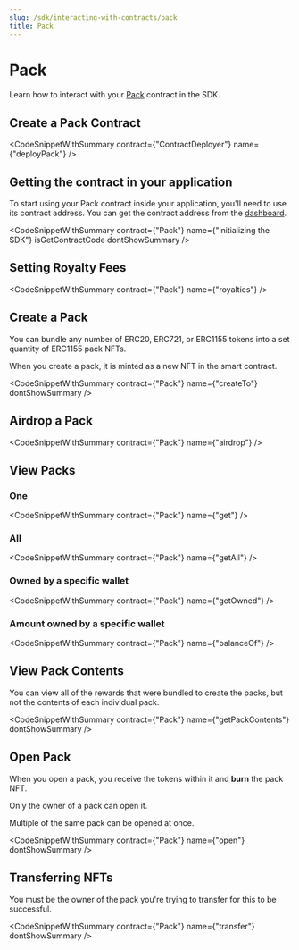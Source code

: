 ```yaml
---
slug: /sdk/interacting-with-contracts/pack
title: Pack
---
```



# Pack

Learn how to interact with your [Pack](/pre-built-contracts/pack) contract in the SDK.

## Create a Pack Contract

<CodeSnippetWithSummary contract={"ContractDeployer"} name={"deployPack"} />

## Getting the contract in your application

To start using your Pack contract inside your application, you'll need to use its contract address.
You can get the contract address from the [dashboard](https://thirdweb.com/dashboard).

<CodeSnippetWithSummary
  contract={"Pack"}
  name={"initializing the SDK"}
  isGetContractCode
  dontShowSummary
/>

## Setting Royalty Fees

<CodeSnippetWithSummary contract={"Pack"} name={"royalties"} />

## Create a Pack

You can bundle any number of ERC20, ERC721, or ERC1155 tokens into a set quantity of ERC1155 pack NFTs.

When you create a pack, it is minted as a new NFT in the smart contract.

<CodeSnippetWithSummary contract={"Pack"} name={"createTo"} dontShowSummary />

## Airdrop a Pack

<CodeSnippetWithSummary contract={"Pack"} name={"airdrop"} />

## View Packs

### One

<CodeSnippetWithSummary contract={"Pack"} name={"get"} />

### All

<CodeSnippetWithSummary contract={"Pack"} name={"getAll"} />

### Owned by a specific wallet

<CodeSnippetWithSummary contract={"Pack"} name={"getOwned"} />

### Amount owned by a specific wallet

<CodeSnippetWithSummary contract={"Pack"} name={"balanceOf"} />

## View Pack Contents

You can view all of the rewards that were bundled to create the packs, but not the contents of each individual pack.

<CodeSnippetWithSummary
  contract={"Pack"}
  name={"getPackContents"}
  dontShowSummary
/>

## Open Pack

When you open a pack, you receive the tokens within it and **burn** the pack NFT.

Only the owner of a pack can open it.

Multiple of the same pack can be opened at once.

<CodeSnippetWithSummary contract={"Pack"} name={"open"} dontShowSummary />

## Transferring NFTs

You must be the owner of the pack you're trying to transfer for this to be successful.

<CodeSnippetWithSummary contract={"Pack"} name={"transfer"} dontShowSummary />
